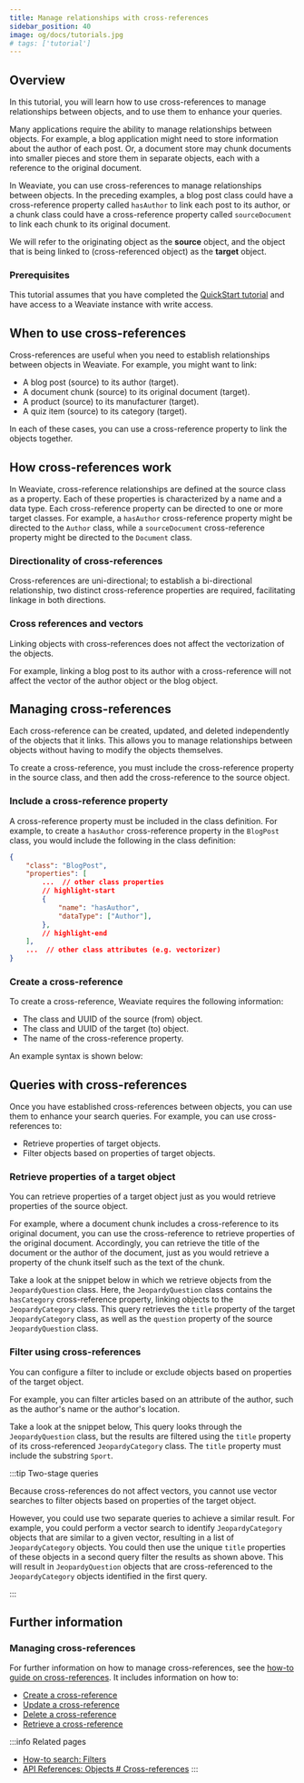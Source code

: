 ```yaml
---
title: Manage relationships with cross-references
sidebar_position: 40
image: og/docs/tutorials.jpg
# tags: ['tutorial']
---
```





## Overview

In this tutorial, you will learn how to use cross-references to manage relationships between objects, and to use them to enhance your queries.

Many applications require the ability to manage relationships between objects. For example, a blog application might need to store information about the author of each post. Or, a document store may chunk documents into smaller pieces and store them in separate objects, each with a reference to the original document.

In Weaviate, you can use cross-references to manage relationships between objects. In the preceding examples, a blog post class could have a cross-reference property called `hasAuthor` to link each post to its author, or a chunk class could have a cross-reference property called `sourceDocument` to link each chunk to its original document.

We will refer to the originating object as the **source** object, and the object that is being linked to (cross-referenced object) as the **target** object.

### Prerequisites

This tutorial assumes that you have completed the [QuickStart tutorial](../quickstart/index.md) and have access to a Weaviate instance with write access.

## When to use cross-references

Cross-references are useful when you need to establish relationships between objects in Weaviate. For example, you might want to link:

- A blog post (source) to its author (target).
- A document chunk (source) to its original document (target).
- A product (source) to its manufacturer (target).
- A quiz item (source) to its category (target).

In each of these cases, you can use a cross-reference property to link the objects together.

## How cross-references work

In Weaviate, cross-reference relationships are defined at the source class as a property. Each of these properties is characterized by a name and a data type. Each cross-reference property can be directed to one or more target classes. For example, a `hasAuthor` cross-reference property might be directed to the `Author` class, while a `sourceDocument` cross-reference property might be directed to the `Document` class.

### Directionality of cross-references

Cross-references are uni-directional; to establish a bi-directional relationship, two distinct cross-reference properties are required, facilitating linkage in both directions.

### Cross references and vectors

Linking objects with cross-references does not affect the vectorization of the objects.

For example, linking a blog post to its author with a cross-reference will not affect the vector of the author object or the blog object.

## Managing cross-references

Each cross-reference can be created, updated, and deleted independently of the objects that it links. This allows you to manage relationships between objects without having to modify the objects themselves.

To create a cross-reference, you must include the cross-reference property in the source class, and then add the cross-reference to the source object.

### Include a cross-reference property

A cross-reference property must be included in the class definition. For example, to create a `hasAuthor` cross-reference property in the `BlogPost` class, you would include the following in the class definition:

```json
{
    "class": "BlogPost",
    "properties": [
        ...  // other class properties
        // highlight-start
        {
            "name": "hasAuthor",
            "dataType": ["Author"],
        },
        // highlight-end
    ],
    ...  // other class attributes (e.g. vectorizer)
}
```

### Create a cross-reference

To create a cross-reference, Weaviate requires the following information:

- The class and UUID of the source (from) object.
- The class and UUID of the target (to) object.
- The name of the cross-reference property.

An example syntax is shown below:

<Tabs groupId="languages">
  <TabItem value="py" label="Python">

  <FilteredTextBlock
    text={XRefCrudPythonCode}
    startMarker="# OneWay Python"
    endMarker="# END OneWay Python"
    language="py"
  />

  </TabItem>
  <TabItem value="js" label="JavaScript/TypeScript">

  <FilteredTextBlock
    text={XRefCrudTSCode}
    startMarker="// OneWay TS"
    endMarker="// END OneWay TS"
    language="ts"
  />

  </TabItem>

  <TabItem value="java" label="Java">
    <FilteredTextBlock
      text={XRefCrudJavaCode}
      startMarker="// OneWay Java"
      endMarker="// END OneWay Java"
      language="java"
    />
  </TabItem>

  <TabItem value="go" label="Go">
    <FilteredTextBlock
      text={XRefCrudGoCode}
      startMarker="// OneWay Go"
      endMarker="// END OneWay Go"
      language="go"
    />
  </TabItem>
</Tabs>

## Queries with cross-references

Once you have established cross-references between objects, you can use them to enhance your search queries. For example, you can use cross-references to:

- Retrieve properties of target objects.
- Filter objects based on properties of target objects.

### Retrieve properties of a target object

You can retrieve properties of a target object just as you would retrieve properties of the source object.

For example, where a document chunk includes a cross-reference to its original document, you can use the cross-reference to retrieve properties of the original document. Accordingly, you can retrieve the title of the document or the author of the document, just as you would retrieve a property of the chunk itself such as the text of the chunk.

Take a look at the snippet below in which we retrieve objects from the `JeopardyQuestion` class. Here, the `JeopardyQuestion` class contains the `hasCategory` cross-reference property, linking objects to the `JeopardyCategory` class. This query retrieves the `title` property of the target `JeopardyCategory` class, as well as the `question` property of the source `JeopardyQuestion` class.

<Tabs groupId="languages">
<TabItem value="py" label="Python">

<FilteredTextBlock
  text={SearchBasicsPythonCode}
  startMarker="# GetWithCrossRefsPython"
  endMarker="# END GetWithCrossRefsPython"
  language="py"
/>

</TabItem>
<TabItem value="js" label="JavaScript/TypeScript">

<FilteredTextBlock
  text={SearchBasicsTSCode}
  startMarker="// GetWithCrossRefs"
  endMarker="// END GetWithCrossRefs"
  language="js"
/>

</TabItem>
<TabItem value="graphql" label="GraphQL">

<FilteredTextBlock
  text={SearchBasicsPythonCode}
  startMarker="# GetWithCrossRefsGraphQL"
  endMarker="# END GetWithCrossRefsGraphQL"
  language="graphql"
/>

</TabItem>
</Tabs>

### Filter using cross-references

You can configure a filter to include or exclude objects based on properties of the target object.

For example, you can filter articles based on an attribute of the author, such as the author's name or the author's location.

Take a look at the snippet below, This query looks through the `JeopardyQuestion` class, but the results are filtered using the `title` property of its cross-referenced `JeopardyCategory` class. The `title` property must include the substring `Sport`.

<Tabs groupId="languages">
<TabItem value="py" label="Python">
<FilteredTextBlock
  text={FilterPythonCode}
  startMarker="# CrossReferencePython"
  endMarker="# END CrossReferencePython"
  language="python"
/>
</TabItem>
<TabItem value="js" label="JavaScript/TypeScript">
<FilteredTextBlock
  text={FilterJavaScriptCode}
  startMarker="// searchSingleFilter"
  endMarker="// END searchSingleFilter"
  language="js"
/>
</TabItem>
<TabItem value="graphql" label="GraphQL">
<FilteredTextBlock
  text={FilterPythonCode}
  startMarker="# CrossReferenceGraphQL"
  endMarker="# END CrossReferenceGraphQL"
  language="graphql"
/>
</TabItem>
</Tabs>

:::tip Two-stage queries

Because cross-references do not affect vectors, you cannot use vector searches to filter objects based on properties of the target object.

However, you could use two separate queries to achieve a similar result. For example, you could perform a vector search to identify `JeopardyCategory` objects that are similar to a given vector, resulting in a list of `JeopardyCategory` objects. You could then use the unique `title` properties of these objects in a second query filter the results as shown above. This will result in `JeopardyQuestion` objects that are cross-referenced to the `JeopardyCategory` objects identified in the first query.

:::

## Further information

### Managing cross-references

For further information on how to manage cross-references, see the [how-to guide on cross-references](../manage-data/cross-references.mdx). It includes information on how to:

- [Create a cross-reference](../manage-data/cross-references.mdx#add-a-one-way-cross-reference-property)
- [Update a cross-reference](../manage-data/cross-references.mdx#update-a-cross-reference)
- [Delete a cross-reference](../manage-data/cross-references.mdx#delete-a-cross-reference)
- [Retrieve a cross-reference](../manage-data/cross-references.mdx#retrieve-cross-references)

:::info Related pages
- [How-to search: Filters](../search/filters.md)
- [API References: Objects # Cross-references](../api/rest/objects.md#cross-references)
:::
